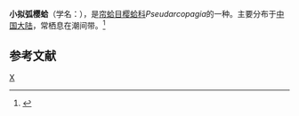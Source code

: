 {{Speciesbox
| taxon = Pseudarcopagia minuta
| binomial_authority = Scarlato
}}
'''小拟弧樱蛤'''（学名：''{{lang|la|Pseudarcopagia minuta}}''），是[[帘蛤目|帘蛤目]][[樱蛤科|樱蛤科]]''Pseudarcopagia''的一种。主要分布于[[中国大陆|中国大陆]]，常栖息在潮间带。<ref>{{cite web|url=http://shell.sinica.edu.tw/chinese/shellbase_detail.php?science_no=3824|title=国际贝库：小拟弧樱蛤|publisher=台湾贝类资料库|accessdate=2009-08-11|archive-date=2016-03-04|archive-url=https://web.archive.org/web/20160304204639/http://shell.sinica.edu.tw/chinese/shellbase_detail.php?science_no=3824|dead-url=no}}</ref>

== 参考文献 ==
{{reflist}}
{{Taxonbar|from=Q10959002}}

[[Category:樱蛤科|X]]